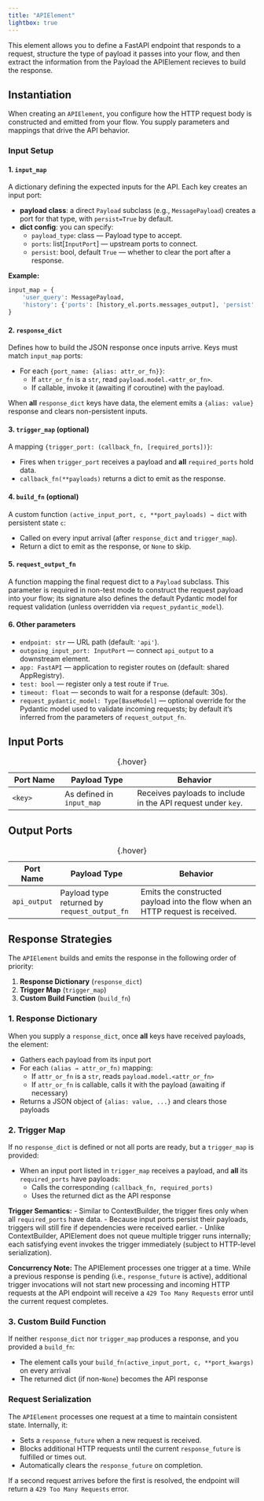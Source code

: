 ```yaml
---
title: "APIElement"
lightbox: true
---
```


This element allows you to define a FastAPI endpoint that responds to a request, structure the type of payload it passes into your flow, and then extract the information from the Payload the APIElement recieves to build the response. 

## Instantiation

When creating an `APIElement`, you configure how the HTTP request body is constructed and emitted from your flow. You supply parameters and mappings that drive the API behavior.

### Input Setup

#### 1. `input_map`
A dictionary defining the expected inputs for the API. Each key creates an input port:

- **payload class**: a direct `Payload` subclass (e.g., `MessagePayload`) creates a port for that type, with `persist=True` by default.
- **dict config**: you can specify:
  - `payload_type`: class — Payload type to accept.
  - `ports`: list[`InputPort`] — upstream ports to connect.
  - `persist`: bool, default `True` — whether to clear the port after a response.

**Example:**
```python
input_map = {
    'user_query': MessagePayload,
    'history': {'ports': [history_el.ports.messages_output], 'persist': False}
}
```

#### 2. `response_dict`
Defines how to build the JSON response once inputs arrive. Keys must match `input_map` ports:

- For each `{port_name: {alias: attr_or_fn}}`:
  - If `attr_or_fn` is a `str`, read `payload.model.<attr_or_fn>`.
  - If callable, invoke it (awaiting if coroutine) with the payload.

When **all** `response_dict` keys have data, the element emits a `{alias: value}` response and clears non-persistent inputs.

#### 3. `trigger_map` (optional)
A mapping `{trigger_port: (callback_fn, [required_ports])}`:

- Fires when `trigger_port` receives a payload and **all** `required_ports` hold data.
- `callback_fn(**payloads)` returns a dict to emit as the response.

#### 4. `build_fn` (optional)
A custom function `(active_input_port, c, **port_payloads) → dict` with persistent state `c`:

- Called on every input arrival (after `response_dict` and `trigger_map`).
- Return a dict to emit as the response, or `None` to skip.

#### 5. `request_output_fn`
A function mapping the final request dict to a `Payload` subclass. This parameter is required in non-test mode to construct the request payload into your flow; its signature also defines the default Pydantic model for request validation (unless overridden via `request_pydantic_model`).

#### 6. Other parameters
- `endpoint: str` — URL path (default: `'api'`).
- `outgoing_input_port: InputPort` — connect `api_output` to a downstream element.
- `app: FastAPI` — application to register routes on (default: shared AppRegistry).
- `test: bool` — register only a test route if `True`.
- `timeout: float` — seconds to wait for a response (default: 30s).
- `request_pydantic_model: Type[BaseModel]` — optional override for the Pydantic model used to validate incoming requests; by default it's inferred from the parameters of `request_output_fn`.

## Input Ports

| Port Name                   | Payload Type                          | Behavior                                                         |
|-----------------------------|---------------------------------------|------------------------------------------------------------------|
| `<key>`                     | As defined in `input_map`             | Receives payloads to include in the API request under `key`.     |

: {.hover}

## Output Ports

| Port Name   | Payload Type                              | Behavior                                                              |
|-------------|-------------------------------------------|-----------------------------------------------------------------------|
| `api_output`| Payload type returned by `request_output_fn` | Emits the constructed payload into the flow when an HTTP request is received. |

: {.hover}

## Response Strategies

The `APIElement` builds and emits the response in the following order of priority:

1. **Response Dictionary** (`response_dict`)
2. **Trigger Map** (`trigger_map`)
3. **Custom Build Function** (`build_fn`)

### 1. Response Dictionary

When you supply a `response_dict`, once **all** keys have received payloads, the element:

- Gathers each payload from its input port
- For each `(alias → attr_or_fn)` mapping:
  - If `attr_or_fn` is a `str`, reads `payload.model.<attr_or_fn>`
  - If `attr_or_fn` is callable, calls it with the payload (awaiting if necessary)
- Returns a JSON object of `{alias: value, ...}` and clears those payloads

### 2. Trigger Map

If no `response_dict` is defined or not all ports are ready, but a `trigger_map` is provided:

- When an input port listed in `trigger_map` receives a payload, and **all** its `required_ports` have payloads:
  - Calls the corresponding `(callback_fn, required_ports)`
  - Uses the returned dict as the API response

**Trigger Semantics:**
- Similar to ContextBuilder, the trigger fires only when all `required_ports` have data.
- Because input ports persist their payloads, triggers will still fire if dependencies were received earlier.
- Unlike ContextBuilder, APIElement does not queue multiple trigger runs internally; each satisfying event invokes the trigger immediately (subject to HTTP-level serialization).

**Concurrency Note:** The APIElement processes one trigger at a time. While a previous response is pending (i.e., `response_future` is active), additional trigger invocations will not start new processing and incoming HTTP requests at the API endpoint will receive a `429 Too Many Requests` error until the current request completes.

### 3. Custom Build Function

If neither `response_dict` nor `trigger_map` produces a response, and you provided a `build_fn`:

- The element calls your `build_fn(active_input_port, c, **port_kwargs)` on every arrival
- The returned dict (if non-`None`) becomes the API response

### Request Serialization

The `APIElement` processes one request at a time to maintain consistent state. Internally, it:

- Sets a `response_future` when a new request is received.
- Blocks additional HTTP requests until the current `response_future` is fulfilled or times out.
- Automatically clears the `response_future` on completion.

If a second request arrives before the first is resolved, the endpoint will return a `429 Too Many Requests` error.

<!-- ## Example

```python
from pyllments.elements import APIElement
from pyllments.payloads import MessagePayload

api_el = APIElement(
    input_map={
        'user_query': MessagePayload,
        'conversation_history': list[MessagePayload]
    },
    response_dict={
        'user_query': {'query_text': lambda p: p.model.content},
        'conversation_history': {'history': lambda p: [m.model.content for m in p]}
    },
    endpoint='chat',
    request_output_fn=lambda query_text, history: MessagePayload(
        role='assistant', content=f"You asked: {query_text}"),
)

# Wire up the flow
chat_builder_el.ports.user_output > api_el.ports.user_query
history_handler_el.ports.message_history_output > api_el.ports.conversation_history
``` -->



